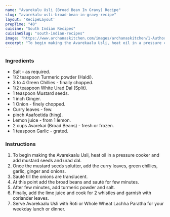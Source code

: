 ---
name: "Avarekalu Usli (Broad Bean In Gravy) Recipe"
slug: "avarekalu-usli-broad-bean-in-gravy-recipe"
layout: 'RecipeLayout'
prepTime: "40"
cuisine: "South Indian Recipes"
cuisineSlug: "south-indian-recipes"
image: "https://www.archanaskitchen.com/images/archanaskitchen/1-Author/Manasa/Avarekaalu_Usli_Broad_Bean.jpg"
excerpt: "To begin making the Avarekaalu Usli, heat oil in a pressure cooker and add mustard seeds and urad dal"
---

### Ingredients

- Salt - as required.
- 1/2 teaspoon Turmeric powder (Haldi).
- 3 to 4 Green Chillies - finally chopped.
- 1/2 teaspoon White Urad Dal (Split).
- 1 teaspoon Mustard seeds.
- 1 inch Ginger.
- 1 Onion - finely chopped.
- Curry leaves - few.
- pinch Asafoetida (hing).
- Lemon juice - from 1 lemon.
- 2 cups Avarekai (Broad Beans) - fresh or frozen.
- 1 teaspoon Garlic - grated.

### Instructions

1. To begin making the Avarekaalu Usli, heat oil in a pressure cooker and add mustard seeds and urad dal.
1. Once the mustard seeds splutter, add the curry leaves, green chillies, garlic, ginger and onions.
1. Sauté till the onions are translucent.
1. At this point add the broad beans and sauté for few minutes.
1. After few minutes, add turmeric powder and salt.
1. Finally, add the lime juice and cook for 2 whistles and garnish with coriander leaves.
1. Serve Avarekaalu Usli with Roti or Whole Wheat Lachha Paratha for your weekday lunch or dinner.
